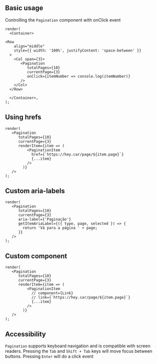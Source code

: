 
## Basic usage

Controlling the `Pagination` component with onClick event
```tsx live
render(
  <Container>

<Row
    align="middle"
    style={{ width: '100%', justifyContent: 'space-between' }}
  >
    <Col span={3}>
       <Pagination
          totalPages={10}
          currentPage={3}
          onClick={itemNumber => console.log(itemNumber)}
       />
    </Col>
  </Row>

  </Container>,
);
```

## Using hrefs
```tsx live
render(
   <Pagination
      totalPages={10}
      currentPage={3}
      renderItem={item => (
          <PaginationItem
            href={`https://hey.car/page/${item.page}`}
            {...item}
          />
        )}
   />
);
```

## Custom aria-labels
```tsx live
render(
   <Pagination
      totalPages={10}
      currentPage={3}
      aria-label={'Paginação'}
      getItemAriaLabel={({ type, page, selected }) => {
        return 'Vá para a página ' + page;
      }}
   />
);
```

## Custom component
```tsx live
render(
   <Pagination
      totalPages={10}
      currentPage={3}
      renderItem={item => (
          <PaginationItem
            // component={Link}
            // link={`https://hey.car/page/${item.page}`}
            {...item}
          />
        )}
   />
);
```

## Accessibility

`Pagination` supports keyboard navigation and is compatible with screen readers.
Pressing the `Tab` and `Shift + Tab` keys will move focus between buttons.
Pressing `Enter` will do a click event
